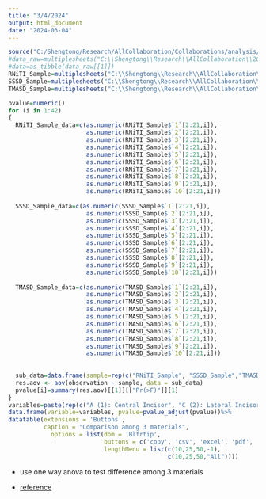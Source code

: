 ```yaml
---
title: "3/4/2024"
output: html_document
date: "2024-03-04"
---
```


```r
source("C:/Shengtong/Research/AllCollaboration/Collaborations/analysis/Rfunctions.R")
#data_raw=multiplesheets("C:\\Shengtong\\Research\\AllCollaboration\\2024\\202403\\Youssef\\Data Averages.xlsx")
#data=as_tibble(data_raw[[1]])
RNiTI_Sample=multiplesheets("C:\\Shengtong\\Research\\AllCollaboration\\2024\\202403\\Youssef\\RNiTI_Sample1-10.xlsx")
SSSD_Sample=multiplesheets("C:\\Shengtong\\Research\\AllCollaboration\\2024\\202403\\Youssef\\SSSD_Sample1-10.xlsx")
TMASD_Sample=multiplesheets("C:\\Shengtong\\Research\\AllCollaboration\\2024\\202403\\Youssef\\TMASD_Sample 1-10.xlsx")

```

```r
pvalue=numeric()
for (i in 1:42)
{
  RNiTI_Sample_data=c(as.numeric(RNiTI_Sample$`1`[2:21,i]), 
                      as.numeric(RNiTI_Sample$`2`[2:21,i]), 
                      as.numeric(RNiTI_Sample$`3`[2:21,i]), 
                      as.numeric(RNiTI_Sample$`4`[2:21,i]), 
                      as.numeric(RNiTI_Sample$`5`[2:21,i]), 
                      as.numeric(RNiTI_Sample$`6`[2:21,i]), 
                      as.numeric(RNiTI_Sample$`7`[2:21,i]), 
                      as.numeric(RNiTI_Sample$`8`[2:21,i]), 
                      as.numeric(RNiTI_Sample$`9`[2:21,i]), 
                      as.numeric(RNiTI_Sample$`10`[2:21,i]))
  
  SSSD_Sample_data=c(as.numeric(SSSD_Sample$`1`[2:21,i]), 
                      as.numeric(SSSD_Sample$`2`[2:21,i]), 
                      as.numeric(SSSD_Sample$`3`[2:21,i]), 
                      as.numeric(SSSD_Sample$`4`[2:21,i]), 
                      as.numeric(SSSD_Sample$`5`[2:21,i]), 
                      as.numeric(SSSD_Sample$`6`[2:21,i]), 
                      as.numeric(SSSD_Sample$`7`[2:21,i]), 
                      as.numeric(SSSD_Sample$`8`[2:21,i]), 
                      as.numeric(SSSD_Sample$`9`[2:21,i]), 
                      as.numeric(SSSD_Sample$`10`[2:21,i]))
  
  TMASD_Sample_data=c(as.numeric(TMASD_Sample$`1`[2:21,i]), 
                      as.numeric(TMASD_Sample$`2`[2:21,i]), 
                      as.numeric(TMASD_Sample$`3`[2:21,i]), 
                      as.numeric(TMASD_Sample$`4`[2:21,i]), 
                      as.numeric(TMASD_Sample$`5`[2:21,i]), 
                      as.numeric(TMASD_Sample$`6`[2:21,i]), 
                      as.numeric(TMASD_Sample$`7`[2:21,i]), 
                      as.numeric(TMASD_Sample$`8`[2:21,i]), 
                      as.numeric(TMASD_Sample$`9`[2:21,i]), 
                      as.numeric(TMASD_Sample$`10`[2:21,i]))
  
  
  sub_data=data.frame(sample=rep(c("RNiTI_Sample", "SSSD_Sample","TMASD_Sample"), each=length(RNiTI_Sample_data)), observation=c(RNiTI_Sample_data,SSSD_Sample_data, TMASD_Sample_data ))
  res.aov <- aov(observation ~ sample, data = sub_data)
  pvalue[i]=summary(res.aov)[[1]][["Pr(>F)"]][1]
}
variables=paste(rep(c("A (1): Central Incisor", "C (2): Lateral Incisor", "E (3): Canine","x (4): First Premolar", "x (5): Second Premolar","x (6): First Molar", "x (7): Second Molar"), each=6), c("Fx", "Fy", "Fz", "Mx", "My", "Mz"), sep="_")
data.frame(variable=variables, pvalue=pvalue_adjust(pvalue))%>%
datatable(extensions = 'Buttons',
          caption = "Comparison among 3 materials", 
            options = list(dom = 'Blfrtip',
                           buttons = c('copy', 'csv', 'excel', 'pdf', 'print'),
                           lengthMenu = list(c(10,25,50,-1),
                                             c(10,25,50,"All"))))
```

* use one way anova to test difference among 3 materials


* [reference](http://www.sthda.com/english/wiki/one-way-anova-test-in-r)
